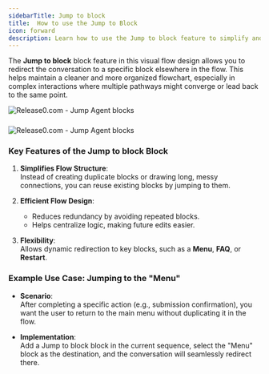 ```yaml
---
sidebarTitle: Jump to block
title:  How to use the Jump to Block
icon: forward
description: Learn how to use the Jump to block feature to simplify and organize complex conversation flows in your chatbot agent. Redirect conversations to specific blocks for cleaner flow design.
---
```

The **Jump to block** block feature in this visual flow design allows you to redirect the conversation to a specific block elsewhere in the flow. This helps maintain a cleaner and more organized flowchart, especially in complex interactions where multiple pathways might converge or lead back to the same point.

<Frame style={{ maxWidth: '600px' }}>
  <img src="/images/blocks/logic/jump1.png" alt="Release0.com - Jump Agent blocks" />
</Frame>

###
<Frame style={{ maxWidth: '600px' }}>
  <img src="/images/blocks/logic/jump2.png" alt="Release0.com - Jump Agent blocks" />
</Frame>

### Key Features of the Jump to block Block
1. **Simplifies Flow Structure**:  
   Instead of creating duplicate blocks or drawing long, messy connections, you can reuse existing blocks by jumping to them.

2. **Efficient Flow Design**:  
   - Reduces redundancy by avoiding repeated blocks.  
   - Helps centralize logic, making future edits easier.

3. **Flexibility**:  
   Allows dynamic redirection to key blocks, such as a **Menu**, **FAQ**, or **Restart**.


### Example Use Case: Jumping to the "Menu"
- **Scenario**:  
  After completing a specific action (e.g., submission confirmation), you want the user to return to the main menu without duplicating it in the flow.  

- **Implementation**:  
  Add a Jump to block block in the current sequence, select the "Menu" block as the destination, and the conversation will seamlessly redirect there.